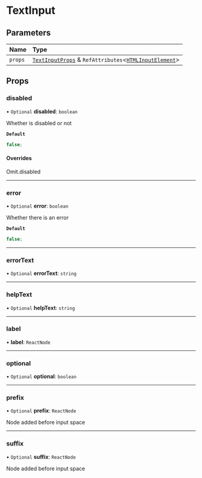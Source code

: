 # TextInput

## Parameters

| Name    | Type                                                                                                                                                       |
| :------ | :--------------------------------------------------------------------------------------------------------------------------------------------------------- |
| `props` | [`TextInputProps`](/components/text-input/props.md) & `RefAttributes`\<[`HTMLInputElement`](https://developer.mozilla.org/docs/Web/API/HTMLInputElement)\> |

## Props

### disabled

• `Optional` **disabled**: `boolean`

Whether is disabled or not

**`Default`**

```ts
false;
```

#### Overrides

Omit.disabled

---

### error

• `Optional` **error**: `boolean`

Whether there is an error

**`Default`**

```ts
false;
```

---

### errorText

• `Optional` **errorText**: `string`

---

### helpText

• `Optional` **helpText**: `string`

---

### label

• **label**: `ReactNode`

---

### optional

• `Optional` **optional**: `boolean`

---

### prefix

• `Optional` **prefix**: `ReactNode`

Node added before input space

---

### suffix

• `Optional` **suffix**: `ReactNode`

Node added before input space
